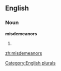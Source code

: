 
==English==

===Noun===
'''misdemeanors'''

# {{plural of|[[misdemeanor]]}}

[[Category:English plurals]]

[[zh:misdemeanors]]